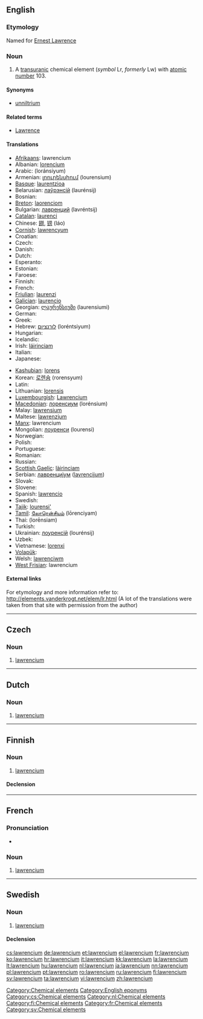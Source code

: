 {{also|Lawrencium}}
==English==
{{elements|Lr|nobelium|No|rutherfordium|Rf}}

===Etymology===
Named for [[w:Ernest Lawrence|Ernest Lawrence]]

===Noun===
{{en-noun|-}}
{{wikipedia}}

# A [[transuranic]] chemical element (''symbol'' Lr, ''formerly'' Lw) with [[atomic number]] 103.

====Synonyms====
* [[unniltrium]]

====Related terms====
* [[w:Ernest Lawrence|Lawrence]]

====Translations====
{{trans-top|chemical element}}
* [[Afrikaans]]: lawrencium
* Albanian: [[lorencium]]
* Arabic: {{Arab|[[لورنسيوم]]}} (loránsiyum) {{m}}
* Armenian: [[լոուրենսիում]] (lourensium)
* [[Basque]]: [[laurentzioa]]
* Belarusian: [[лаўрэнсiй]] (laurénsij) {{m}}
* Bosnian: {{t-|bs|lawrencij}}
* [[Breton]]: [[laorenciom]]
* Bulgarian: [[лавренций]] (lavréntsij) {{m}}
* [[Catalan]]: [[laurenci]]
* Chinese: [[鐒]], [[铹]] (láo)
* [[Cornish]]: [[lawrencyum]]
* Croatian: {{t-|hr|lawrencij}}
* Czech: {{t+|cs|lawrencium}}
* Danish: {{t-|da|lawrencium}}
* Dutch: {{t+|nl|lawrencium|n}}
* Esperanto: {{t-|eo|laŭrencio|xs=Esperanto}}
* Estonian: {{t-|et|lavrentsium}}
* Faroese: {{t-|fo|lawrencium|xs=Faroese}}
* Finnish: {{t+|fi|lawrencium}}
* French: {{t+|fr|lawrencium|m}}
* [[Friulian]]: [[laurenzi]]
* [[Galician]]: [[laurencio]]
* Georgian: [[ლაურენსიუმი]] (laurensiumi)
* German: {{t+|de|Lawrencium|n}}
* Greek: {{t|el|λωρένσιο|n|tr=lorénsio}}
* Hebrew: [[לורנציום]] (loréntsiyum)
* Hungarian: {{t+|hu|laurencium}}
* Icelandic: {{t|is|lárensín}}
* Irish: [[láirinciam]]
* Italian: {{t+|it|laurenzio|m}}
* Japanese: {{t+|ja|ローレンシウム|tr=rorenshiumu}}
{{trans-mid}}
* [[Kashubian]]: [[lorens]]
* Korean: [[로렌슘]] (rorensyum)
* Latin: {{t+|la|lawrencium}}
* Lithuanian: [[lorensis]]
* [[Luxembourgish]]: [[Lawrencium]]
* [[Macedonian]]: [[лоренсиум]] (lorénsium) {{m}}
* Malay: [[lawrensium]]
* Maltese: [[lawrenzjum]]
* [[Manx]]: lawrencium
* Mongolian: [[лоуренси]] (lourensi)
* Norwegian: {{t-|no|lawrencium}}
* Polish: {{t+|pl|lorens|m}}
* Portuguese: {{t+|pt|laurêncio|m}}
* Romanian: {{t+|ro|lawrenciu|n}}
* Russian: {{t+|ru|лоуренсий|m|tr=lourénsij}}
* [[Scottish Gaelic]]: [[làirinciam]]
* Serbian: [[лавренциjум]] ([[lavrencijum]]) {{m}}
* Slovak: {{t-|sk|lawrencium}}
* Slovene: {{t+|sl|lavrencij}}
* Spanish: [[lawrencio]] {{m}}
* Swedish: {{t+|sv|lawrencium|n}}
* [[Tajik]]: [[lourensi']]
* [[Tamil]]: [[லோரென்சியம்]] (lōrenciyam)
* Thai: {{Thai|[[ลอร์เรนเซียม]]}} (lorēnsiam)
* Turkish: {{t+|tr|lorentiyum}}
* Ukrainian: [[лоуренсiй]] (lourénsij) {{m}}
* Uzbek: {{t-|uz|лоуренсий|tr=lourensiy|sc=Cyrl|xs=Uzbek}}
* Vietnamese: [[lorenxi]]
* [[Volapük]]: {{t|vo|laurensin|xs=Volapük}}
* Welsh: [[lawrenciwm]]
* [[West Frisian]]: lawrencium
{{trans-bottom}}

====External links====
For etymology and more information refer to:
http://elements.vanderkrogt.net/elem/lr.html
(A lot of the translations were taken from that site with permission from the author)

<!--SOED-->

[[Category:Chemical elements]]
[[Category:English eponyms]]

----

==Czech==

===Noun===
{{cs-noun|g=n}}

# [[#English|lawrencium]] {{gloss|transuranic chemical element}}

[[Category:cs:Chemical elements]]

----

==Dutch==
{{wikipedia|lang=nl}}

===Noun===
{{infl|nl|noun|g=n}}

#  [[lawrencium#English|lawrencium]]

[[Category:nl:Chemical elements]]
----

==Finnish==
{{wikipedia|lang=fi}}

===Noun===
{{infl|fi|noun|sort=lavrencium}}

#  [[#English|lawrencium]]

====Declension====
{{fi-decl-risti|lawrencium}}

[[Category:fi:Chemical elements]]
----

==French==

===Pronunciation===
* {{IPA|/lɔ.ʁɑ̃.sjɔm/|lang=fr}}

===Noun===
{{fr-noun|m}}

# [[lawrencium#English|lawrencium]]

[[Category:fr:Chemical elements]]
----

==Swedish==
{{wikipedia|lang=sv}}

===Noun===
{{sv-noun|g=n|-}}

# [[#English|lawrencium]]

====Declension====
{{sv-noun-unc-irreg-n|2=lawrenciumet}}

[[Category:sv:Chemical elements]]

[[cs:lawrencium]]
[[de:lawrencium]]
[[et:lawrencium]]
[[el:lawrencium]]
[[fr:lawrencium]]
[[ko:lawrencium]]
[[hr:lawrencium]]
[[it:lawrencium]]
[[kk:lawrencium]]
[[la:lawrencium]]
[[lt:lawrencium]]
[[hu:lawrencium]]
[[nl:lawrencium]]
[[ja:lawrencium]]
[[nn:lawrencium]]
[[pl:lawrencium]]
[[pt:lawrencium]]
[[ro:lawrencium]]
[[ru:lawrencium]]
[[fi:lawrencium]]
[[sv:lawrencium]]
[[ta:lawrencium]]
[[vi:lawrencium]]
[[zh:lawrencium]]